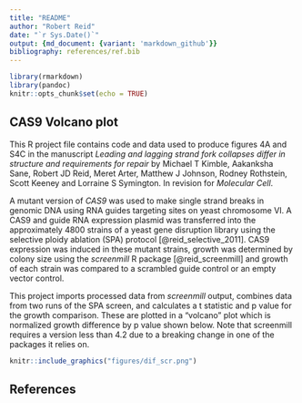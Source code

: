 ```yaml
---
title: "README"
author: "Robert Reid"
date: "`r Sys.Date()`"
output: {md_document: {variant: 'markdown_github'}}
bibliography: references/ref.bib
---
```


```r
library(rmarkdown)
library(pandoc)
knitr::opts_chunk$set(echo = TRUE)
```

## CAS9 Volcano plot

This R project file contains code and data used to produce figures 4A and S4C
in the manuscript _Leading and lagging strand fork collapses differ in structure
and requirements for repair_ by Michael T Kimble, Aakanksha Sane,
Robert JD Reid, Meret Arter, Matthew J Johnson, Rodney Rothstein, Scott Keeney
and Lorraine S Symington. In revision for _Molecular Cell_.

A mutant version of _CAS9_ was used to make single strand breaks in genomic DNA using
RNA guides targeting sites on yeast chromosome VI. A CAS9 and guide
RNA expression plasmid was transferred into the approximately 4800 strains
of a yeast gene disruption library using the selective ploidy ablation (SPA)
protocol [@reid_selective_2011]. CAS9 expression was induced in these mutant
strains, growth was determined by colony size using the _screenmill_ R package [@reid_screenmill]
and growth of each strain was compared to a scrambled guide control or an empty vector control.

This project imports processed data from _screenmill_ output, combines data from 
two runs of the SPA screen, and calculates a t statistic and p value for the
growth comparison. These are plotted in a "volcano" plot which is normalized
growth difference by p value shown below. Note that screenmill requires a version
less than 4.2 due to a breaking change in one of the packages it relies on.


```r
knitr::include_graphics("figures/dif_scr.png")
```

## References
